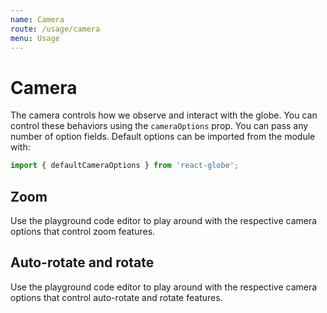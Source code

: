 ```yaml
---
name: Camera
route: /usage/camera
menu: Usage
---
```




# Camera

The camera controls how we observe and interact with the globe. You can control these behaviors using the `cameraOptions` prop. You can pass any number of option fields. Default options can be imported from the module with:

```js
import { defaultCameraOptions } from 'react-globe';
```

## Zoom

Use the playground code editor to play around with the respective camera options that control zoom features.

<Playground>
  <ReactGlobe
    cameraOptions={{
      enableZoom: true,
      distanceRadiusScale: 5,
      maxDistanceRadiusScale: 15,
      zoomSpeed: 2,
    }}
  />
</Playground>

## Auto-rotate and rotate

Use the playground code editor to play around with the respective camera options that control auto-rotate and rotate features.

<Playground>
  <ReactGlobe
    cameraOptions={{
      autoRotateSpeed: 0.5,
      enableAutoRotate: true,
      enableRotate: true,
      maxPolarAngle: (Math.PI * 9) / 16,
      minPolarAngle: (Math.PI * 7) / 16,
      rotateSpeed: 0.1,
    }}
  />
</Playground>
